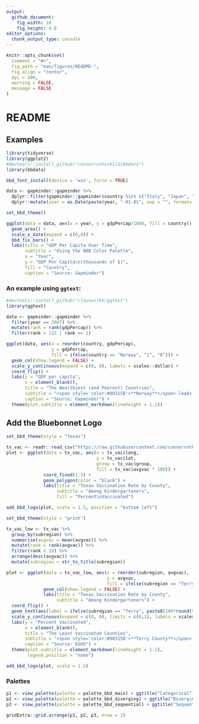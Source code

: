 ```yaml
---
output:
  github_document: 
    fig_width: 10
    fig_height: 4.8
editor_options:
  chunk_output_type: console
---
```


```r
knitr::opts_chunk$set(
  comment = "#>",
  fig.path = "man/figures/README-",
  fig.align = "center",
  dpi = 300,
  warning = FALSE,
  message = FALSE
)
```

# README

## Examples

```r
library(tidyverse)
library(ggplot2)
#devtools::install_github("connorrothschild/bbdata")
library(bbdata)

bbd_font_install(device = 'win', force = TRUE)

data <- gapminder::gapminder %>% 
  dplyr::filter(gapminder::gapminder$country %in% c("Italy", "Japan", "Norway", "Mexico", "United States")) %>%
  dplyr::mutate(year = as.Date(paste(year, "-01-01", sep = "", format='%Y-%b-%d')))

set_bbd_theme()

ggplot(data = data, aes(x = year, y = gdpPercap/1000, fill = country)) +
  geom_area() +
  scale_x_date(expand = c(0,0)) +
  bbd_fix_bars() +
  labs(title = "GDP Per Capita Over Time",
       subtitle = "Using the BBD Color Palette",
       x = "Year",
       y = "GDP Per Capita\n(thousands of $)",
       fill = "Country",
       caption = "Source: Gapminder")
```

### An example using `ggtext`:

``` r
#devtools::install_github("clauswilke/ggtext")
library(ggtext)

data <- gapminder::gapminder %>% 
  filter(year == 2007) %>% 
  mutate(rank = rank(gdpPercap)) %>% 
  filter(rank > 132 | rank == 1)

ggplot(data, aes(x = reorder(country, gdpPercap), 
                 y = gdpPercap, 
                 fill = ifelse(country == "Norway", "1", "0"))) +
  geom_col(show.legend = FALSE) +
  scale_y_continuous(expand = c(0, 0), labels = scales::dollar) +
  coord_flip() +
  labs(y = "GDP per capita",
       x = element_blank(),
       title = "The Wealthiest (and Poorest) Countries",
       subtitle = "<span style='color:#00315B'>**Norway**</span> leads, the DRC lags",
       caption = "Source: Gapminder") +
  theme(plot.subtitle = element_markdown(lineheight = 1.1))
```

## Add the Bluebonnet Logo

```r
set_bbd_theme(style = "Texas")

tx_vac <- readr::read_csv("https://raw.githubusercontent.com/connorrothschild/tpltheme/master/data/tx_vac_example.csv")
plot <- ggplot(data = tx_vac, aes(x = tx_vac$long, 
                                  y = tx_vac$lat, 
                                  group = tx_vac$group, 
                                  fill = tx_vac$avgvac * 100)) + 
              coord_fixed(1.3) + 
              geom_polygon(color = "black") + 
              labs(title = "Texas Vaccination Rate by County", 
                   subtitle = "Among Kindergarteners", 
                   fill = "Percent\nVaccinated")

add_bbd_logo(plot, scale = 1.5, position = "bottom left")
```

```r
set_bbd_theme(style = "print")

tx_vac_low <- tx_vac %>%
  group_by(subregion) %>% 
  summarise(avgvac = mean(avgvac)) %>% 
  mutate(rank = rank(avgvac)) %>%
  filter(rank < 10) %>% 
  arrange(desc(avgvac)) %>% 
  mutate(subregion = str_to_title(subregion))

plot <- ggplot(data = tx_vac_low, aes(x = reorder(subregion, avgvac),
                                      y = avgvac,
                                      fill = ifelse(subregion == "Terry", "1", "0"))) + 
              geom_col(show.legend = FALSE) + 
              labs(title = "Texas Vaccination Rate by County", 
                   subtitle = "Among Kindergarteners") +
  coord_flip() + 
  geom_text(aes(label = ifelse(subregion == "Terry", paste0(100*round(tx_vac_low$avgvac, 2), "%"), '')), hjust = -.25) +
  scale_y_continuous(expand = c(0, 0), limits = c(0,1), labels = scales::percent) +
  labs(y = "Percent Vaccinated",
       x = element_blank(),
       title = "The Least Vaccinated Counties",
       subtitle = "<span style='color:#00315B'>**Terry County**</span> has the lowest Kindergarten vaccination rate in Texas",
       caption = "Source: DSHS") +
  theme(plot.subtitle = element_markdown(lineheight = 1.1),
        legend.position = "none")

add_bbd_logo(plot, scale = 1.5)
```


### Palettes

```r
p1 <- view_palette(palette = palette_bbd_main) + ggtitle("Categorical")
p2 <- view_palette(palette = palette_bbd_diverging) + ggtitle("Diverging")
p3 <- view_palette(palette = palette_bbd_sequential) + ggtitle("Sequential")

gridExtra::grid.arrange(p1, p2, p3, nrow = 1)
```